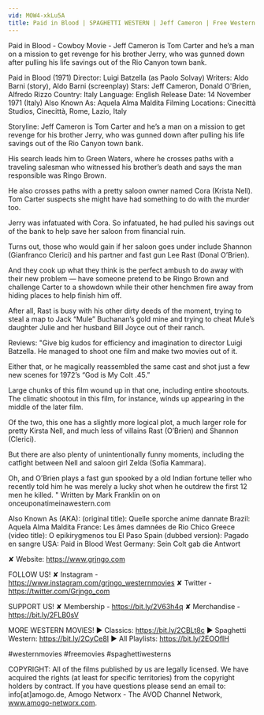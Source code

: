 ```yaml
---
vid: MOW4-xkLu5A
title: Paid in Blood | SPAGHETTI WESTERN | Jeff Cameron | Free Western Movie
---
```


Paid in Blood - Cowboy Movie - Jeff Cameron is Tom Carter and he’s a man on a mission to get revenge for his brother Jerry, who was gunned down after pulling his life savings out of the Rio Canyon town bank.

Paid in Blood (1971)
Director: Luigi Batzella (as Paolo Solvay)
Writers: Aldo Barni (story), Aldo Barni (screenplay) 
Stars: Jeff Cameron, Donald O'Brien, Alfredo Rizzo 
Country: Italy
Language: English
Release Date: 14 November 1971 (Italy) 
Also Known As: Aquela Alma Maldita 
Filming Locations: Cinecittà Studios, Cinecittà, Rome, Lazio, Italy 

Storyline: 
Jeff Cameron is Tom Carter and he’s a man on a mission to get revenge for his brother Jerry, who was gunned down after pulling his life savings out of the Rio Canyon town bank.

His search leads him to Green Waters, where he crosses paths with a traveling salesman who witnessed his brother’s death and says the man responsible was Ringo Brown.

He also crosses paths with a pretty saloon owner named Cora (Krista Nell). Tom Carter suspects she might have had something to do with the murder too.

Jerry was infatuated with Cora. So infatuated, he had pulled his savings out of the bank to help save her saloon from financial ruin.

Turns out, those who would gain if her saloon goes under include Shannon (Gianfranco Clerici) and his partner and fast gun Lee Rast (Donal O’Brien).

And they cook up what they think is the perfect ambush to do away with their new problem — have someone pretend to be Ringo Brown and challenge Carter to a showdown while their other henchmen fire away from hiding places to help finish him off.

After all, Rast is busy with his other dirty deeds of the moment, trying to steal a map to Jack “Mule” Buchanan’s gold mine and trying to cheat Mule’s daughter Julie and her husband Bill Joyce out of their ranch.

Reviews: 
"Give big kudos for efficiency and imagination to director Luigi Batzella. He managed to shoot one film and make two movies out of it.

Either that, or he magically reassembled the same cast and shot just a few new scenes for 1972’s “God is My Colt .45.”

Large chunks of this film wound up in that one, including entire shootouts. The climatic shootout in this film, for instance, winds up appearing in the middle of the later film.

Of the two, this one has a slightly more logical plot, a much larger role for pretty Kirsta Nell, and much less of villains Rast (O’Brien) and Shannon (Clerici).

But there are also plenty of unintentionally funny moments, including the catfight between Nell and saloon girl Zelda (Sofia Kammara).

Oh, and O’Brien plays a fast gun spooked by a old Indian fortune teller who recently told him he was merely a lucky shot when he outdrew the first 12 men he killed. " Written by Mark Franklin on on onceuponatimeinawestern.com

Also Known As (AKA): 
(original title): Quelle sporche anime dannate
Brazil: Aquela Alma Maldita
France: Les âmes damnées de Rio Chico
Greece (video title): O epikirygmenos tou El Paso
Spain (dubbed version): Pagado en sangre
USA: Paid in Blood
West Germany: Sein Colt gab die Antwort

✘ Website: https://www.grjngo.com

FOLLOW US!
✘ Instagram - https://www.instagram.com/grjngo_westernmovies
✘ Twitter - https://twitter.com/Grjngo_com

SUPPORT US!
✘ Membership - https://bit.ly/2V63h4q
✘ Merchandise - https://bit.ly/2FLB0sV

MORE WESTERN MOVIES! 
► Classics: https://bit.ly/2CBLt8c 
► Spaghetti Western: https://bit.ly/2CyCe8I 
► All Playlists: https://bit.ly/2EOOfIH 

#westernmovies #freemovies #spaghettiwesterns

COPYRIGHT: All of the films published by us are legally licensed. We have acquired the rights (at least for specific territories) from the copyright holders by contract. If you have questions please send an email to: info[at]amogo.de, Amogo Networx - The AVOD Channel Network, www.amogo-networx.com.